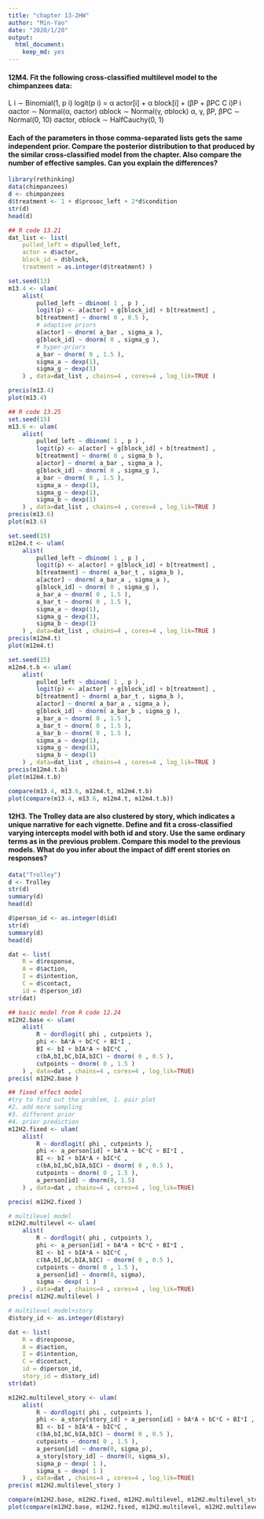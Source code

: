 ```yaml
---
title: "chapter 13-2HW"
author: "Min-Yao"
date: "2020/1/20"
output: 
  html_document: 
    keep_md: yes
---
```


#### 12M4. Fit the following cross-classified multilevel model to the chimpanzees data:

L i ∼ Binomial(1, p i)
logit(p i) = α
actor[i] + α
block[i] + (βP + βPC C i)P i
αactor ∼ Normal(α, σactor)
αblock ∼ Normal(γ, σblock)
α, γ, βP, βPC ∼ Normal(0, 10)
σactor, σblock ∼ HalfCauchy(0, 1)

#### Each of the parameters in those comma-separated lists gets the same independent prior. Compare the posterior distribution to that produced by the similar cross-classified model from the chapter. Also compare the number of effective samples. Can you explain the differences?

```r
library(rethinking)
data(chimpanzees)
d <- chimpanzees
d$treatment <- 1 + d$prosoc_left + 2*d$condition
str(d)
head(d)
```

```r
## R code 13.21
dat_list <- list(
    pulled_left = d$pulled_left,
    actor = d$actor,
    block_id = d$block,
    treatment = as.integer(d$treatment) )

set.seed(13)
m13.4 <- ulam(
    alist(
        pulled_left ~ dbinom( 1 , p ) ,
        logit(p) <- a[actor] + g[block_id] + b[treatment] ,
        b[treatment] ~ dnorm( 0 , 0.5 ),
        # adaptive priors
        a[actor] ~ dnorm( a_bar , sigma_a ),
        g[block_id] ~ dnorm( 0 , sigma_g ),
        # hyper-priors
        a_bar ~ dnorm( 0 , 1.5 ),
        sigma_a ~ dexp(1),
        sigma_g ~ dexp(1)
    ) , data=dat_list , chains=4 , cores=4 , log_lik=TRUE )

precis(m13.4)
plot(m13.4)
```

```r
## R code 13.25
set.seed(15)
m13.6 <- ulam(
    alist(
        pulled_left ~ dbinom( 1 , p ) ,
        logit(p) <- a[actor] + g[block_id] + b[treatment] ,
        b[treatment] ~ dnorm( 0 , sigma_b ),
        a[actor] ~ dnorm( a_bar , sigma_a ),
        g[block_id] ~ dnorm( 0 , sigma_g ),
        a_bar ~ dnorm( 0 , 1.5 ),
        sigma_a ~ dexp(1),
        sigma_g ~ dexp(1),
        sigma_b ~ dexp(1)
    ) , data=dat_list , chains=4 , cores=4 , log_lik=TRUE )
precis(m13.6)
plot(m13.6)
```

```r
set.seed(15)
m12m4.t <- ulam(
    alist(
        pulled_left ~ dbinom( 1 , p ) ,
        logit(p) <- a[actor] + g[block_id] + b[treatment] ,
        b[treatment] ~ dnorm( a_bar_t , sigma_b ),
        a[actor] ~ dnorm( a_bar_a , sigma_a ),
        g[block_id] ~ dnorm( 0 , sigma_g ),
        a_bar_a ~ dnorm( 0 , 1.5 ),
        a_bar_t ~ dnorm( 0 , 1.5 ),
        sigma_a ~ dexp(1),
        sigma_g ~ dexp(1),
        sigma_b ~ dexp(1)
    ) , data=dat_list , chains=4 , cores=4 , log_lik=TRUE )
precis(m12m4.t)
plot(m12m4.t)

```


```r
set.seed(15)
m12m4.t.b <- ulam(
    alist(
        pulled_left ~ dbinom( 1 , p ) ,
        logit(p) <- a[actor] + g[block_id] + b[treatment] ,
        b[treatment] ~ dnorm( a_bar_t , sigma_b ),
        a[actor] ~ dnorm( a_bar_a , sigma_a ),
        g[block_id] ~ dnorm( a_bar_b , sigma_g ),
        a_bar_a ~ dnorm( 0 , 1.5 ),
        a_bar_t ~ dnorm( 0 , 1.5 ),
        a_bar_b ~ dnorm( 0 , 1.5 ),
        sigma_a ~ dexp(1),
        sigma_g ~ dexp(1),
        sigma_b ~ dexp(1)
    ) , data=dat_list , chains=4 , cores=4 , log_lik=TRUE )
precis(m12m4.t.b)
plot(m12m4.t.b)

```

```r
compare(m13.4, m13.6, m12m4.t, m12m4.t.b)
plot(compare(m13.4, m13.6, m12m4.t, m12m4.t.b))
```


#### 12H3. The Trolley data are also clustered by story, which indicates a unique narrative for each vignette. Define and fit a cross-classified varying intercepts model with both id and story. Use the same ordinary terms as in the previous problem. Compare this model to the previous models. What do you infer about the impact of diff erent stories on responses?

```r
data("Trolley")
d <- Trolley
str(d)
summary(d)
head(d)

d$person_id <- as.integer(d$id)
str(d)
summary(d)
head(d)
```

```r
dat <- list(
    R = d$response,
    A = d$action,
    I = d$intention,
    C = d$contact,
    id = d$person_id)
str(dat)
```

```r
## basic model from R code 12.24
m12H2.base <- ulam(
    alist(
        R ~ dordlogit( phi , cutpoints ),
        phi <- bA*A + bC*C + BI*I ,
        BI <- bI + bIA*A + bIC*C ,
        c(bA,bI,bC,bIA,bIC) ~ dnorm( 0 , 0.5 ),
        cutpoints ~ dnorm( 0 , 1.5 )
    ) , data=dat , chains=4 , cores=4 , log_lik=TRUE)
precis( m12H2.base )
```

```r
## fixed effect model
#try to find out the problem, 1. pair plot
#2. add more sampling
#3. different prior
#4. prior prediction
m12H2.fixed <- ulam(
    alist(
        R ~ dordlogit( phi , cutpoints ),
        phi <- a_person[id] + bA*A + bC*C + BI*I ,
        BI <- bI + bIA*A + bIC*C ,
        c(bA,bI,bC,bIA,bIC) ~ dnorm( 0 , 0.5 ),
        cutpoints ~ dnorm( 0 , 1.5 ),
        a_person[id] ~ dnorm(0, 1.5)
    ) , data=dat , chains=4 , cores=4 , log_lik=TRUE)

precis( m12H2.fixed )
```

```r
# multilevel model
m12H2.multilevel <- ulam(
    alist(
        R ~ dordlogit( phi , cutpoints ),
        phi <- a_person[id] + bA*A + bC*C + BI*I ,
        BI <- bI + bIA*A + bIC*C ,
        c(bA,bI,bC,bIA,bIC) ~ dnorm( 0 , 0.5 ),
        cutpoints ~ dnorm( 0 , 1.5 ),
        a_person[id] ~ dnorm(0, sigma),
        sigma ~ dexp( 1 )
    ) , data=dat , chains=4 , cores=4 , log_lik=TRUE)
precis( m12H2.multilevel )

```

```r
# multilevel model+story
d$story_id <- as.integer(d$story)

dat <- list(
    R = d$response,
    A = d$action,
    I = d$intention,
    C = d$contact,
    id = d$person_id,
    story_id = d$story_id)
str(dat)

m12H2.multilevel_story <- ulam(
    alist(
        R ~ dordlogit( phi , cutpoints ),
        phi <- a_story[story_id] + a_person[id] + bA*A + bC*C + BI*I ,
        BI <- bI + bIA*A + bIC*C ,
        c(bA,bI,bC,bIA,bIC) ~ dnorm( 0 , 0.5 ),
        cutpoints ~ dnorm( 0 , 1.5 ),
        a_person[id] ~ dnorm(0, sigma_p),
        a_story[story_id] ~ dnorm(0, sigma_s),
        sigma_p ~ dexp( 1 ),
        sigma_s ~ dexp( 1 )
    ) , data=dat , chains=4 , cores=4 , log_lik=TRUE)
precis( m12H2.multilevel_story )

```

```r
compare(m12H2.base, m12H2.fixed, m12H2.multilevel, m12H2.multilevel_story)
plot(compare(m12H2.base, m12H2.fixed, m12H2.multilevel, m12H2.multilevel_story))
```

